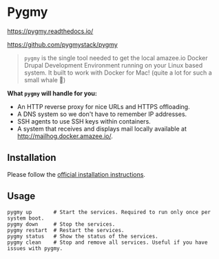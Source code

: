 # Pygmy

https://pygmy.readthedocs.io/

https://github.com/pygmystack/pygmy

> `pygmy` is the single tool needed to get the local amazee.io Docker Drupal
> Development Environment running on your Linux based system. It built to work
> with Docker for Mac! (quite a lot for such a small whale 🐳)

**What `pygmy` will handle for you:**

* An HTTP reverse proxy for nice URLs and HTTPS offloading.
* A DNS system so we don't have to remember IP addresses.
* SSH agents to use SSH keys within containers.
* A system that receives and displays mail locally available at http://mailhog.docker.amazee.io/.

## Installation

Please follow the [official installation instructions](https://github.com/pygmystack/pygmy/tree/main#installation).

## Usage

```shell
pygmy up       # Start the services. Required to run only once per system boot.
pygmy down     # Stop the services.
pygmy restart  # Restart the services.
pygmy status   # Show the status of the services.
pygmy clean    # Stop and remove all services. Useful if you have issues with pygmy.
```
